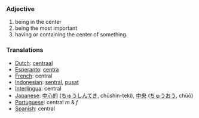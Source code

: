 === Adjective ===
# being in the center
# being the most important
# having or containing the center of something

=== Translations ===
*[[Dutch]]: [[centraal]]
*[[Esperanto]]: [[centra]]
*[[French]]: central
*[[Indonesian]]: [[sentral]], [[pusat]]
*[[Interlingua]]: central
*[[Japanese]]:  [[中心的]] ([[ちゅうしんてき]], chūshin-teki), [[中央]] ([[ちゅうおう]], chūō)
*[[Portuguese]]: central ''m'' & ''f''
*[[Spanish]]: central